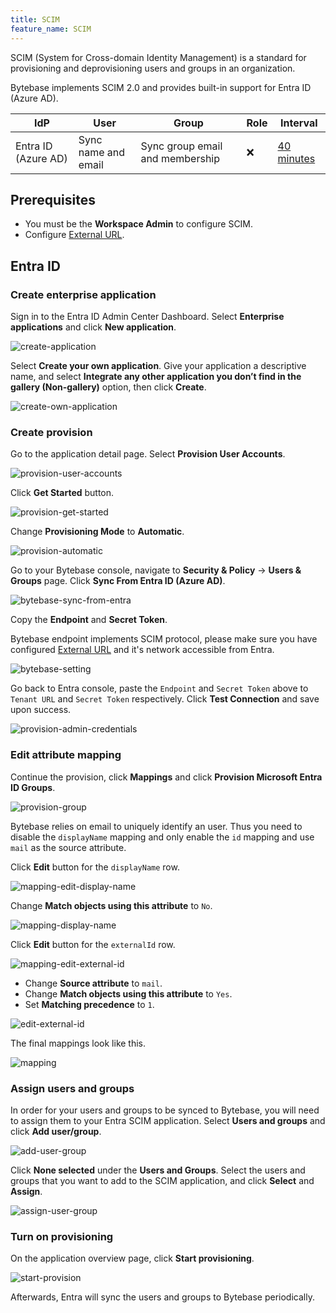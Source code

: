 ```yaml
---
title: SCIM
feature_name: SCIM
---
```


SCIM (System for Cross-domain Identity Management) is a standard for provisioning and deprovisioning users and groups in an organization.

Bytebase implements SCIM 2.0 and provides built-in support for Entra ID (Azure AD).

| IdP                 | User                | Group                           | Role | Interval                                                                                                                                                                                      |
| ------------------- | ------------------- | ------------------------------- | ---- | --------------------------------------------------------------------------------------------------------------------------------------------------------------------------------------------- |
| Entra ID (Azure AD) | Sync name and email | Sync group email and membership | ❌   | [40 minutes](https://learn.microsoft.com/en-us/entra/identity/app-provisioning/application-provisioning-when-will-provisioning-finish-specific-user#how-long-will-it-take-to-provision-users) |

## Prerequisites

- You must be the **Workspace Admin** to configure SCIM.
- Configure [External URL](/get-started/install/external-url).

## Entra ID

<Card title="Tutorial: Managing user account provisioning for enterprise apps in Entra" icon="graduation-cap" href="https://learn.microsoft.com/en-us/entra/identity/app-provisioning/configure-automatic-user-provisioning-portal" horizontal />

### Create enterprise application

Sign in to the Entra ID Admin Center Dashboard. Select **Enterprise applications** and click **New application**.

![create-application](/content/docs/administration/scim/entra/create-application.webp)

Select **Create your own application**. Give your application a descriptive name, and select **Integrate any other application you don’t find in the gallery (Non-gallery)** option, then click **Create**.

![create-own-application](/content/docs/administration/scim/entra/create-own-application.webp)

### Create provision

Go to the application detail page. Select **Provision User Accounts**.

![provision-user-accounts](/content/docs/administration/scim/entra/provision-user-accounts.webp)

Click **Get Started** button.

![provision-get-started](/content/docs/administration/scim/entra/provision-get-started.webp)

Change **Provisioning Mode** to **Automatic**.

![provision-automatic](/content/docs/administration/scim/entra/provision-automatic.webp)

Go to your Bytebase console, navigate to **Security & Policy** -> **Users & Groups** page. Click **Sync From Entra ID (Azure AD)**.

![bytebase-sync-from-entra](/content/docs/administration/scim/entra/bytebase-sync-from-entra.webp)

Copy the **Endpoint** and **Secret Token**.

<Note>

Bytebase endpoint implements SCIM protocol, please make sure you have configured [External URL](/get-started/install/external-url) and it's network accessible from Entra.

</Note>

![bytebase-setting](/content/docs/administration/scim/entra/bytebase-setting.webp)

Go back to Entra console, paste the `Endpoint` and `Secret Token` above to `Tenant URL` and `Secret Token` respectively.
Click **Test Connection** and save upon success.

![provision-admin-credentials](/content/docs/administration/scim/entra/provision-admin-credentials.webp)

### Edit attribute mapping

Continue the provision, click **Mappings** and click **Provision Microsoft Entra ID Groups**.

![provision-group](/content/docs/administration/scim/entra/provision-group.webp)

<Note>

Bytebase relies on email to uniquely identify an user. Thus you need to disable the `displayName` mapping and only
enable the `id` mapping and use `mail` as the source attribute.

</Note>

Click **Edit** button for the `displayName` row.

![mapping-edit-display-name](/content/docs/administration/scim/entra/mapping-edit-display-name.webp)

Change **Match objects using this attribute** to `No`.

![mapping-display-name](/content/docs/administration/scim/entra/mapping-display-name.webp)

Click **Edit** button for the `externalId` row.

![mapping-edit-external-id](/content/docs/administration/scim/entra/mapping-edit-external-id.webp)

- Change **Source attribute** to `mail`.
- Change **Match objects using this attribute** to `Yes`.
- Set **Matching precedence** to `1`.

![edit-external-id](/content/docs/administration/scim/entra/mapping-external-id.webp)

The final mappings look like this.

![mapping](/content/docs/administration/scim/entra/mapping.webp)

### Assign users and groups

In order for your users and groups to be synced to Bytebase, you will need to assign them to your Entra SCIM application. Select **Users and groups** and click **Add user/group**.

![add-user-group](/content/docs/administration/scim/entra/add-user-group.webp)

Click **None selected** under the **Users and Groups**. Select the users and groups that you want to add to the SCIM application, and click **Select** and **Assign**.

![assign-user-group](/content/docs/administration/scim/entra/assign-user-group.webp)

### Turn on provisioning

On the application overview page, click **Start provisioning**.

![start-provision](/content/docs/administration/scim/entra/start-provision.webp)

Afterwards, Entra will sync the users and groups to Bytebase periodically.
